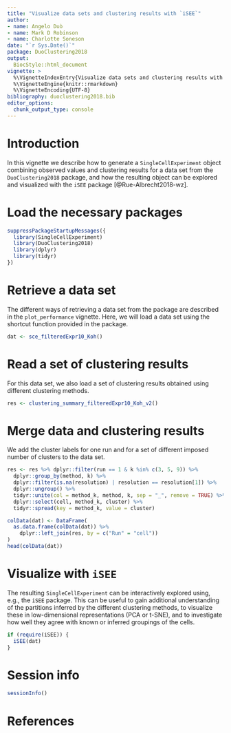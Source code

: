 ```yaml
---
title: "Visualize data sets and clustering results with `iSEE`"
author: 
- name: Angelo Duò
- name: Mark D Robinson
- name: Charlotte Soneson
date: "`r Sys.Date()`"
package: DuoClustering2018
output:
  BiocStyle::html_document
vignette: >
  %\VignetteIndexEntry{Visualize data sets and clustering results with iSEE}
  %\VignetteEngine{knitr::rmarkdown}
  %\VignetteEncoding{UTF-8}
bibliography: duoclustering2018.bib
editor_options: 
  chunk_output_type: console
---
```


# Introduction

In this vignette we describe how to generate a `SingleCellExperiment` object
combining observed values and clustering results for a data set from the
`DuoClustering2018` package, and how the resulting object can be explored and
visualized with the `iSEE` package [@Rue-Albrecht2018-wz].

# Load the necessary packages

```r
suppressPackageStartupMessages({
  library(SingleCellExperiment)
  library(DuoClustering2018)
  library(dplyr)
  library(tidyr)
})
```

# Retrieve a data set

The different ways of retrieving a data set from the package are described in
the `plot_performance` vignette. Here, we will load a data set using the
shortcut function provided in the package.

```r
dat <- sce_filteredExpr10_Koh()
```

# Read a set of clustering results

For this data set, we also load a set of clustering results obtained using
different clustering methods.

```r
res <- clustering_summary_filteredExpr10_Koh_v2()
```

# Merge data and clustering results

We add the cluster labels for one run and for a set of different imposed number
of clusters to the data set.

```r
res <- res %>% dplyr::filter(run == 1 & k %in% c(3, 5, 9)) %>%
  dplyr::group_by(method, k) %>% 
  dplyr::filter(is.na(resolution) | resolution == resolution[1]) %>%
  dplyr::ungroup() %>% 
  tidyr::unite(col = method_k, method, k, sep = "_", remove = TRUE) %>% 
  dplyr::select(cell, method_k, cluster) %>%
  tidyr::spread(key = method_k, value = cluster)

colData(dat) <- DataFrame(
  as.data.frame(colData(dat)) %>%
    dplyr::left_join(res, by = c("Run" = "cell"))
)
head(colData(dat))
```

# Visualize with `iSEE`

The resulting `SingleCellExperiment` can be interactively explored using, e.g.,
the `iSEE` package. This can be useful to gain additional understanding of the
partitions inferred by the different clustering methods, to visualize these in
low-dimensional representations (PCA or t-SNE), and to investigate how well they
agree with known or inferred groupings of the cells.

```r
if (require(iSEE)) {
  iSEE(dat)
}
```

# Session info

```r
sessionInfo()
```

# References
